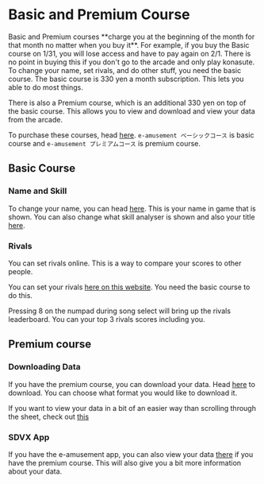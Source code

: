 # Basic and Premium Course
<Callout type="error" emoji="⚠️">
Basic and Premium courses **charge you at the beginning of the month for that month no matter when you buy it**. For example, if you buy the Basic course on 1/31, you will lose access and have to pay again on 2/1.
</Callout>
<Callout>
There is no point in buying this if you don't go to the arcade and only play konasute. 
</Callout>
To change your name, set rivals, and do other stuff, you need the basic course. The basic course is 330 yen a month subscription. This lets you able to do most things.

There is also a Premium course, which is an additional 330 yen on top of the basic course. This allows you to view and download and view your data from the arcade.

To purchase these courses, head [here](https://p.eagate.573.jp/payment/p/ex_select_course.html).    `e-amusement ベーシックコース` is basic course and `e-amusement プレミアムコース` is premium course.

## Basic Course

### Name and Skill
To change your name, you can head [here](https://p.eagate.573.jp/game/sdvx/vi/playdata/profile/namechange.html). This is your name in game that is shown. You can also change what skill analyser is shown and also your title [here](https://p.eagate.573.jp/game/sdvx/vi/playdata/profile/skillchange.html).



### Rivals
You can set rivals online. This is a way to compare your scores to other people. 

You can set your rivals [here on this website](https://p.eagate.573.jp/game/sdvx/vi/playdata/rival/index.html). You need the basic course to do this.

Pressing 8 on the numpad during song select will bring up the rivals leaderboard. You can your top 3 rivals scores including you.

## Premium course

### Downloading Data
If you have the premium course, you can download your data. Head
[here](https://p.eagate.573.jp/game/sdvx/vi/playdata/download/index.html) to
download. You can choose what format you would like to download it.

If you want to view your data in a bit of an easier way than scrolling through the sheet, check out [this](https://sdvx-score-tracker.vercel.app/)

### SDVX App
If you have the e-amusement app, you can also view your data [there](https://eam.573.jp/app/web/howto/?page=sdvx_score_tool.html) if you have the premium course. This will also give you a bit more information about your data. 
